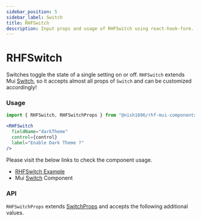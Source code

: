 ```yaml
---
sidebar_position: 5
sidebar_label: Switch
title: RHFSwitch
description: Input props and usage of RHFSwitch using react-hook-form.
---
```



# RHFSwitch

Switches toggle the state of a single setting on or off. `RHFSwitch` extends Mui [Switch](https://mui.com/material-ui/react-switch/),
so it accepts almost all props of `Switch` and can be customized accordingly!

### Usage

```js
import { RHFSwitch, RHFSwitchProps } from "@nish1896/rhf-mui-components";
```

```jsx
<RHFSwitch
  fieldName="darkTheme"
  control={control}
  label="Enable Dark Theme ?"
/>
```

Please visit the below links to check the component usage.

- [RHFSwitch Example](https://mui.com/material-ui/react-switch/)
- Mui [Switch](https://mui.com/material-ui/react-switch/) Component

### API

`RHFSwitchProps` extends [SwitchProps](https://mui.com/material-ui/api/switch/) and accepts the following additional values.

<RHFSwitchPropsTable />
